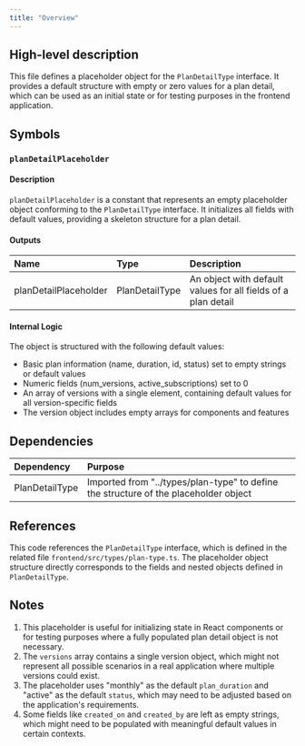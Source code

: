 ```yaml
---
title: "Overview"
---
```


## High-level description
This file defines a placeholder object for the `PlanDetailType` interface. It provides a default structure with empty or zero values for a plan detail, which can be used as an initial state or for testing purposes in the frontend application.

## Symbols

### `planDetailPlaceholder`
#### Description
`planDetailPlaceholder` is a constant that represents an empty placeholder object conforming to the `PlanDetailType` interface. It initializes all fields with default values, providing a skeleton structure for a plan detail.

#### Outputs
| Name | Type | Description |
|:-----|:-----|:------------|
| planDetailPlaceholder | PlanDetailType | An object with default values for all fields of a plan detail |

#### Internal Logic
The object is structured with the following default values:
- Basic plan information (name, duration, id, status) set to empty strings or default values
- Numeric fields (num_versions, active_subscriptions) set to 0
- An array of versions with a single element, containing default values for all version-specific fields
- The version object includes empty arrays for components and features

## Dependencies
| Dependency | Purpose |
|:-----------|:--------|
| PlanDetailType | Imported from "../types/plan-type" to define the structure of the placeholder object |

## References
This code references the `PlanDetailType` interface, which is defined in the related file `frontend/src/types/plan-type.ts`. The placeholder object structure directly corresponds to the fields and nested objects defined in `PlanDetailType`.

## Notes
1. This placeholder is useful for initializing state in React components or for testing purposes where a fully populated plan detail object is not necessary.
2. The `versions` array contains a single version object, which might not represent all possible scenarios in a real application where multiple versions could exist.
3. The placeholder uses "monthly" as the default `plan_duration` and "active" as the default `status`, which may need to be adjusted based on the application's requirements.
4. Some fields like `created_on` and `created_by` are left as empty strings, which might need to be populated with meaningful default values in certain contexts.